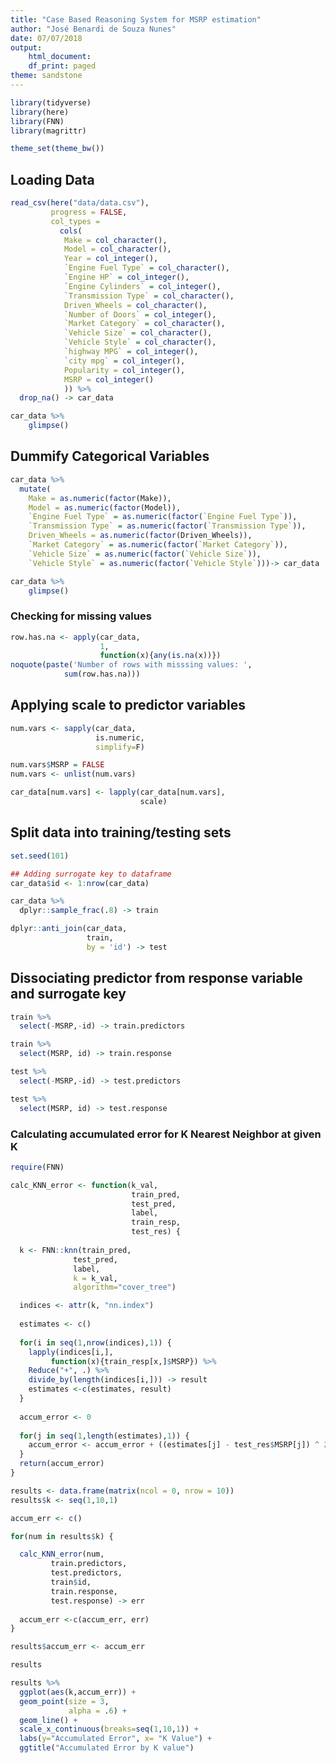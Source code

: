 ```yaml
---
title: "Case Based Reasoning System for MSRP estimation"
author: "José Benardi de Souza Nunes"
date: 07/07/2018
output:
    html_document:
    df_print: paged
theme: sandstone
---
```


```r
library(tidyverse)
library(here)
library(FNN)
library(magrittr)

theme_set(theme_bw())
```

## Loading Data

```r
read_csv(here("data/data.csv"),
         progress = FALSE, 
         col_types =
           cols(
            Make = col_character(),
            Model = col_character(),
            Year = col_integer(),
            `Engine Fuel Type` = col_character(),
            `Engine HP` = col_integer(),
            `Engine Cylinders` = col_integer(),
            `Transmission Type` = col_character(),
            Driven_Wheels = col_character(),
            `Number of Doors` = col_integer(),
            `Market Category` = col_character(),
            `Vehicle Size` = col_character(),
            `Vehicle Style` = col_character(),
            `highway MPG` = col_integer(),
            `city mpg` = col_integer(),
            Popularity = col_integer(),
            MSRP = col_integer()
            )) %>% 
  drop_na() -> car_data 

car_data %>% 
    glimpse()
```

## Dummify Categorical Variables 

```r
car_data %>%
  mutate(
    Make = as.numeric(factor(Make)),
    Model = as.numeric(factor(Model)),
    `Engine Fuel Type` = as.numeric(factor(`Engine Fuel Type`)),
    `Transmission Type` = as.numeric(factor(`Transmission Type`)),
    Driven_Wheels = as.numeric(factor(Driven_Wheels)),
    `Market Category` = as.numeric(factor(`Market Category`)),
    `Vehicle Size` = as.numeric(factor(`Vehicle Size`)),
    `Vehicle Style` = as.numeric(factor(`Vehicle Style`)))-> car_data 

car_data %>% 
    glimpse()
```


### Checking for missing values

```r
row.has.na <- apply(car_data, 
                    1,
                    function(x){any(is.na(x))})
noquote(paste('Number of rows with misssing values: ',
            sum(row.has.na)))
```

## Applying scale to predictor variables

```r

num.vars <- sapply(car_data,
                   is.numeric, 
                   simplify=F)

num.vars$MSRP = FALSE
num.vars <- unlist(num.vars)

car_data[num.vars] <- lapply(car_data[num.vars],
                             scale)
```

## Split data into training/testing sets 

```r
set.seed(101)

## Adding surrogate key to dataframe
car_data$id <- 1:nrow(car_data)

car_data %>% 
  dplyr::sample_frac(.8) -> train

dplyr::anti_join(car_data, 
                 train, 
                 by = 'id') -> test
```

## Dissociating predictor from response variable and surrogate key

```r
train %>% 
  select(-MSRP,-id) -> train.predictors

train %>% 
  select(MSRP, id) -> train.response

test %>% 
  select(-MSRP,-id) -> test.predictors

test %>% 
  select(MSRP, id) -> test.response
```


### Calculating accumulated error for K Nearest Neighbor at given K

```r
require(FNN)

calc_KNN_error <- function(k_val,
                           train_pred,
                           test_pred,
                           label,
                           train_resp,
                           test_res) {
  
  k <- FNN::knn(train_pred,
              test_pred, 
              label,
              k = k_val,
              algorithm="cover_tree")

  indices <- attr(k, "nn.index")
  
  estimates <- c()
  
  for(i in seq(1,nrow(indices),1)) {
    lapply(indices[i,],
         function(x){train_resp[x,]$MSRP}) %>% 
    Reduce("+", .) %>% 
    divide_by(length(indices[i,])) -> result
    estimates <-c(estimates, result)
  }
  
  accum_error <- 0
  
  for(j in seq(1,length(estimates),1)) {
    accum_error <- accum_error + ((estimates[j] - test_res$MSRP[j]) ^ 2 )
  }
  return(accum_error)
}
```

```r
results <- data.frame(matrix(ncol = 0, nrow = 10))
results$k <- seq(1,10,1)

accum_err <- c()

for(num in results$k) {

  calc_KNN_error(num,
         train.predictors,
         test.predictors,
         train$id,
         train.response,
         test.response) -> err
  
  accum_err <-c(accum_err, err)
}

results$accum_err <- accum_err

results
```

```r
results %>%
  ggplot(aes(k,accum_err)) +
  geom_point(size = 3,
             alpha = .6) + 
  geom_line() +
  scale_x_continuous(breaks=seq(1,10,1)) +
  labs(y="Accumulated Error", x= "K Value") +
  ggtitle("Accumulated Error by K value")
```

